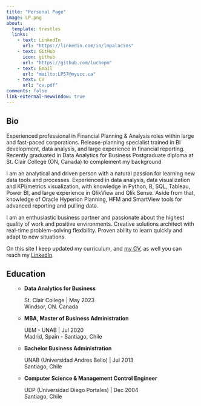 ```yaml
---
title: "Personal Page"
image: LP.png
about:
  template: trestles
  links:
    - text: LinkedIn
      url: "https://linkedin.com/in/lmpalacios"
    - text: GitHub
      icon: github
      url: "https://github.com/luchopm"
    - text: Email
      url: "mailto:LP57@myscc.ca"
    - text: CV
      url: "cv.pdf"
comments: false
link-external-newwindow: true
---
```


::: {.column-page}

## Bio

Experienced professional in Financial Planning & Analysis roles within large and fast-paced corporations. Release-planning specialist trained in BI development, data analysis, and large experience in financial reporting. Recently graduated in Data Analytics for Business Postgraduate diploma at St. Clair College (ON, Canada) to complement my background

I am an analytical and driven person with a natural passion for learning new data tools and processes. Experienced in data analysis, data visualization and KPI/metrics visualization, with knowledge in Python, R, SQL, Tableau, Power BI, and large experience in QlikView and Qlik Sense. Aside from that, knowledge of Oracle Hyperion Planning, HFM and SmartView tools for advanced reporting and pulling data.

I am an enthusiastic business partner and passionate about the highest quality of work and positive environments. Creative solutions architect with real-time problem-solving flexibility. Proven ability to learn quickly and adapt to new situations.


On this site I keep updated my curriculum, and [my CV](cv.pdf){target="_blank"}, as well you can reach my [LinkedIn](https://linkedin.com/in/lmpalacios).

<p></p>



<!-- ## Selected Projects -->

<!-- #### Publications -->

<!-- **unifir: A Unifying API for Interacting with Unity from R.** Mahoney, MJ, Beier, CM, and Ackerman, AC. 2022. Journal of Open Source Software 7(73): 4388. [https://doi.org/10.21105/joss.04388](https://doi.org/10.21105/joss.04388) -->

<!-- **terrainr: An R package for creating immersive virtual environments.** Mahoney, MJ, Beier, CM, and Ackerman, AC. 2022. Journal of Open Source Software, 7(69): 4060. [https://doi.org/10.21105/joss.04060](https://doi.org/10.21105/joss.04060) -->

<!-- **Stem size selectivity is stronger than species preferences for beaver, a central place forager.**  Mahoney, M. J. and Stella, J. C. 2020. Forest Ecology and Management, 475, 118331. [https://doi.org/10.1016/j.foreco.2020.118331](https://doi.org/10.1016/j.foreco.2020.118331). -->

<!-- #### R Packages -->

<!-- **[unifir](https://github.com/mikemahoney218/unifir)** | A Unifying API for Working with Unity in R | 2022   -->
<!-- **[terrainr](https://github.com/ropensci/terrainr)** | Retrieve Data from the USGS National Map and Transform it for 3D Landscape Visualizations | 2021   -->
<!-- **[heddlr](https://github.com/mikemahoney218/heddlr)** | Functional Programming Concepts for R Markdown Documents | 2020 -->

## Education
<ul>

-   **Data Analytics for Business** <br>
    <p class= "grad-location">  
    St. Clair College | May 2023 <br>
    Windsor, ON. Canada
    </p>


-   **MBA, Master of Business Administration** <br>
    <p class= "grad-location">  
    UEM - UNAB | Jul 2020<br>
    Madrid, Spain - Santiago, Chile
    </p>
    
    
-   **Bachelor Business Administration** <br>
    <p class= "grad-location">  
    UNAB (Universidad Andres Bello) | Jul 2013 <br>
    Santiago, Chile
    </p>
    
-   **Computer Science & Management Control Engineer** <br>
    <p class= "grad-location">  
    UDP (Universidad Diego Portales) | Dec 2004 <br>
    Santiago, Chile
    </p>

</ul>



:::